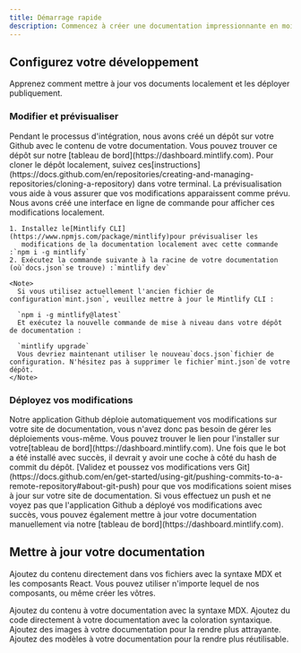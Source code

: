 ```yaml
---
title: Démarrage rapide
description: Commencez à créer une documentation impressionnante en moins de 5 minutes
---
```


## Configurez votre développement

Apprenez comment mettre à jour vos documents localement et les déployer publiquement.

### Modifier et prévisualiser

<AccordionGroup>
  <Accordion icon="github" title="Clone your docs locally">
    Pendant le processus d'intégration, nous avons créé un dépôt sur votre Github avec
    le contenu de votre documentation. Vous pouvez trouver ce dépôt sur notre
    [tableau de bord](https://dashboard.mintlify.com). Pour cloner le dépôt
    localement, suivez ces[instructions](https://docs.github.com/en/repositories/creating-and-managing-repositories/cloning-a-repository)
    dans votre terminal.
  </Accordion>

  <Accordion icon="rectangle-terminal" title="Preview changes">
    La prévisualisation vous aide à vous assurer que vos modifications apparaissent comme prévu. Nous avons créé une
    interface en ligne de commande pour afficher ces modifications localement.

    1. Installez le[Mintlify CLI](https://www.npmjs.com/package/mintlify)pour prévisualiser les
       modifications de la documentation localement avec cette commande :`npm i -g mintlify`
    2. Exécutez la commande suivante à la racine de votre documentation (où`docs.json`se trouve) :`mintlify dev`

    <Note>
      Si vous utilisez actuellement l'ancien fichier de configuration`mint.json`, veuillez mettre à jour le Mintlify CLI :

      `npm i -g mintlify@latest`
      Et exécutez la nouvelle commande de mise à niveau dans votre dépôt de documentation :

      `mintlify upgrade`
      Vous devriez maintenant utiliser le nouveau`docs.json`fichier de configuration. N'hésitez pas à supprimer le fichier`mint.json`de votre dépôt.
    </Note>
  </Accordion>
</AccordionGroup>

### Déployez vos modifications

<AccordionGroup>
  <Accordion icon="message-bot" title="Install our Github app">
    Notre application Github déploie automatiquement vos modifications sur votre site de documentation, vous
    n'avez donc pas besoin de gérer les déploiements vous-même. Vous pouvez trouver le lien pour l'installer sur
    votre[tableau de bord](https://dashboard.mintlify.com). Une fois que le bot a été
    installé avec succès, il devrait y avoir une coche à côté du hash de commit
    du dépôt.
  </Accordion>

  <Accordion icon="rocket" title="Push your changes">
    [Validez et poussez vos modifications vers
    Git](https://docs.github.com/en/get-started/using-git/pushing-commits-to-a-remote-repository#about-git-push)
    pour que vos modifications soient mises à jour sur votre site de documentation. Si vous effectuez un push et ne voyez pas que
    l'application Github a déployé vos modifications avec succès, vous pouvez également mettre
    à jour votre documentation manuellement via notre [tableau de bord](https://dashboard.mintlify.com).
  </Accordion>
</AccordionGroup>

## Mettre à jour votre documentation

Ajoutez du contenu directement dans vos fichiers avec la syntaxe MDX et les composants React. Vous pouvez utiliser n'importe lequel de nos composants, ou même créer les vôtres.

<CardGroup>
  <Card title="Add Content With MDX" icon="file" href="/essentials/markdown">
    Ajoutez du contenu à votre documentation avec la syntaxe MDX.
  </Card>

  <Card title="Add Code Blocks" icon="square-code" href="/essentials/code">
    Ajoutez du code directement à votre documentation avec la coloration syntaxique.
  </Card>

  <Card title="Add Images" icon="image" href="/essentials/images">
    Ajoutez des images à votre documentation pour la rendre plus attrayante.
  </Card>

  <Card title="Add Custom Components" icon="puzzle-piece" href="/essentials/reusable-snippets">
    Ajoutez des modèles à votre documentation pour la rendre plus réutilisable.
  </Card>
</CardGroup>
